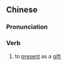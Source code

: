 {{also|赐与}}
==Chinese==
{{zh-forms|s=赐与|alt=賜予}}

===Pronunciation===
{{zh-pron
|m=賜yǔ
|cat=v
}}

===Verb===
{{zh-verb}}

# {{lb|zh|formal}} to [[present]] as a [[gift]]